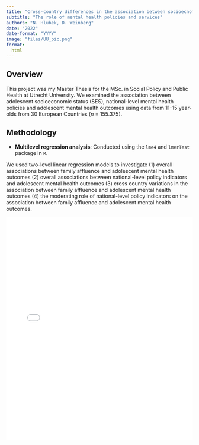 ```yaml
---
title: "Cross-country differences in the association between socioecnomic status and adolescent mental health"
subtitle: "The role of mental health policies and services"
authors: "N. Hlubek, D. Weinberg"
date: "2022"
date-format: "YYYY"
image: "files/UU_pic.png"
format: 
  html
---
```


## Overview

This project was my Master Thesis for the MSc. in Social Policy and Public Health at Utrecht University. We examined the association between adolescent socioeconomic status (SES), national-level mental health policies and adolescent mental health outcomes using data from 11-15 year-olds from 30 European Countries (*n* = 155.375). 

## Methodology

- **Multilevel regression analysis**: Conducted using the `lme4` and `lmerTest` package in `R`.

We used two-level linear regression models to investigate (1) overall associations between family affluence and adolescent mental health outcomes (2) overall associations between national-level policy indicators and adolescent mental health outcomes (3) cross country variations in the association between family affluence and adolescent mental health outcomes (4) the moderating role of national-level policy indicators on the association between family affluence and adolescent mental health outcomes.

<embed src="/projects/files/UU_thesis.pdf" type="application/pdf" width="100%" height="600px" />
